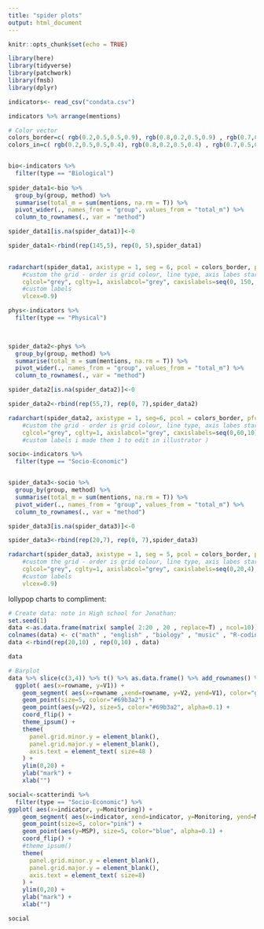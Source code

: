 ```yaml
---
title: "spider plots"
output: html_document
---
```


```r
knitr::opts_chunk$set(echo = TRUE)
```


```r
library(here)
library(tidyverse)
library(patchwork)
library(fmsb)
library(dplyr)
```

```r

indicators<- read_csv("condata.csv")

indicators %>% arrange(mentions)

# Color vector
colors_border=c( rgb(0.2,0.5,0.5,0.9), rgb(0.8,0.2,0.5,0.9) , rgb(0.7,0.5,0.1,0.9) )
colors_in=c( rgb(0.2,0.5,0.5,0.4), rgb(0.8,0.2,0.5,0.4) , rgb(0.7,0.5,0.1,0.4) )


bio<-indicators %>% 
  filter(type == "Biological")
  
spider_data1<-bio %>% 
  group_by(group, method) %>% 
  summarise(total_m = sum(mentions, na.rm = T)) %>% 
  pivot_wider(., names_from = "group", values_from = "total_m") %>% 
  column_to_rownames(., var = "method") 

spider_data1[is.na(spider_data1)]<-0

spider_data1<-rbind(rep(145,5), rep(0, 5),spider_data1)
  

radarchart(spider_data1, axistype = 1, seg = 6, pcol = colors_border, pfcol = colors_in, plwd=1.5 , plty=1,
    #custom the grid - order is grid colour, line type, axis labes start, max, increments, net width, group label size 
    cglcol="grey", cglty=1, axislabcol="grey", caxislabels=seq(0, 150, 25), calcex = 0.8,  cglwd=0.9,
    #custom labels
    vlcex=0.9)

```



```r

phys<-indicators %>% 
  filter(type == "Physical")
  


spider_data2<-phys %>% 
  group_by(group, method) %>% 
  summarise(total_m = sum(mentions, na.rm = T)) %>% 
  pivot_wider(., names_from = "group", values_from = "total_m") %>% 
  column_to_rownames(., var = "method") 

spider_data2[is.na(spider_data2)]<-0

spider_data2<-rbind(rep(55,7), rep(0, 7),spider_data2)

radarchart(spider_data2, axistype = 1, seg=6, pcol = colors_border, pfcol = colors_in, plwd=1.5 , plty=1,
    #custom the grid - order is grid colour, line type, axis labes start, max, increments, net width, group label size 
    cglcol="grey", cglty=1, axislabcol="grey", caxislabels=seq(0,60,10), calcex = 0.8, cglwd=0.5,  vlcex=0.01)
    #custom labels i made them 1 to edit in illustrator )

```


```r

socio<-indicators %>% 
  filter(type == "Socio-Economic")


spider_data3<-socio %>% 
  group_by(group, method) %>% 
  summarise(total_m = sum(mentions, na.rm = T)) %>% 
  pivot_wider(., names_from = "group", values_from = "total_m") %>% 
  column_to_rownames(., var = "method")

spider_data3[is.na(spider_data3)]<-0

spider_data3<-rbind(rep(20,7), rep(0, 7),spider_data3)

radarchart(spider_data3, axistype = 1, seg = 5, pcol = colors_border, pfcol = colors_in, plwd=1.5 , plty=1,
    #custom the grid - order is grid colour, line type, axis labes start, max, increments, net width, group label size 
    cglcol="grey", cglty=1, axislabcol="grey", caxislabels=seq(0,20,4), calcex = 0.8, cglwd=0.9,
    #custom labels
    vlcex=0.9) 

```

lollypop charts to compliment: 



```r
# Create data: note in High school for Jonathan:
set.seed(1)
data <-as.data.frame(matrix( sample( 2:20 , 20 , replace=T) , ncol=10))
colnames(data) <- c("math" , "english" , "biology" , "music" , "R-coding", "data-viz" , "french" , "physic", "statistic", "sport" )
data <-rbind(rep(20,10) , rep(0,10) , data)

data

# Barplot
data %>% slice(c(3,4)) %>% t() %>% as.data.frame() %>% add_rownames() %>% arrange(V1) %>% mutate(rowname=factor(rowname, rowname)) #%>%
  ggplot( aes(x=rowname, y=V1)) +
    geom_segment( aes(x=rowname ,xend=rowname, y=V2, yend=V1), color="grey") +
    geom_point(size=5, color="#69b3a2") +
    geom_point(aes(y=V2), size=5, color="#69b3a2", alpha=0.1) +
    coord_flip() +
    theme_ipsum() +
    theme(
      panel.grid.minor.y = element_blank(),
      panel.grid.major.y = element_blank(),
      axis.text = element_text( size=48 )
    ) +
    ylim(0,20) +
    ylab("mark") +
    xlab("")
```

```r


social<-scatterindi %>% 
  filter(type == "Socio-Economic") %>% 
ggplot( aes(x=indicator, y=Monitoring)) +
    geom_segment( aes(x=indicator, xend=indicator, y=Monitoring, yend=MSP), color="grey") +
    geom_point(size=5, color="pink") +
    geom_point(aes(y=MSP), size=5, color="blue", alpha=0.1) +
    coord_flip() +
    #theme_ipsum() 
    theme(
      panel.grid.minor.y = element_blank(),
      panel.grid.major.y = element_blank(),
      axis.text = element_text( size=8)
    ) +
    ylim(0,20) +
    ylab("mark") +
    xlab("")

social
```


